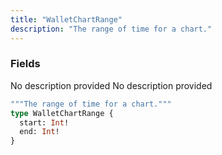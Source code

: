 ```yaml
---
title: "WalletChartRange"
description: "The range of time for a chart."
---
```


### Fields

<ResponseField name="start" type="Int!" required>
  No description provided
</ResponseField>

<ResponseField name="end" type="Int!" required>
  No description provided
</ResponseField>


```graphql WalletChartRange
"""The range of time for a chart."""
type WalletChartRange {
  start: Int!
  end: Int!
}
```
